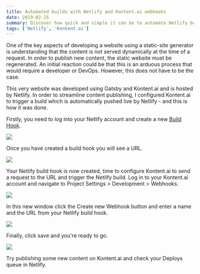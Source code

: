 ```yaml
---
title: Automated builds with Netlify and Kontent.ai webhooks
date: 2019-02-15
summary: Discover how quick and simple it can be to automate Netlify builds when you publish content in Kontent.ai.
tags: ['Netlify', 'Kontent.ai']
---
```



One of the key aspects of developing a website using a static-site generator is understanding that the content is not served dynamically at the time of a request. In order to publish new content, the static website must be regenerated. An initial reaction could be that this is an arduous process that would require a developer or DevOps. However, this does not have to be the case.

This very website was developed using Gatsby and Kontent.ai and is hosted by Netlify. In order to streamline content publishing, I configured Kontent.ai to trigger a build which is automatically pushed live by Netlify - and this is how it was done.

Firstly, you need to log into your Netlify account and create a new [Build Hook](https://www.netlify.com/docs/webhooks/#incoming-webhooks).

<Image src="https://ik.imagekit.io/rshackleton/articles/netlify-build-hook.png?ik-sdk-version=javascript-1.4.3&updatedAt=1674845480906" />

Once you have created a build hook you will see a URL.

<Image src="https://ik.imagekit.io/rshackleton/articles/netlify-build-hook-url.png?ik-sdk-version=javascript-1.4.3&updatedAt=1674845589162" />

Your Netlify build hook is now created, time to configure Kontent.ai to send a request to the URL and trigger the Netlify build. Log in to your Kontent.ai account and navigate to Project Settings > Development > Webhooks.

<Image src="https://ik.imagekit.io/rshackleton/articles/kentico-cloud-webhooks.png?ik-sdk-version=javascript-1.4.3&updatedAt=1674845647921" />

In this new window click the Create new Webhook button and enter a name and the URL from your Netlify build hook.

<Image src="https://ik.imagekit.io/rshackleton/articles/kentico-cloud-webhooks-form.png?ik-sdk-version=javascript-1.4.3&updatedAt=1674845647858" />

Finally, click save and you're ready to go.

<Image src="https://ik.imagekit.io/rshackleton/articles/netlify-deploys-queue.png?ik-sdk-version=javascript-1.4.3&updatedAt=1674845647852" />

Try publishing some new content on Kontent.ai and check your Deploys queue in Netlify.
